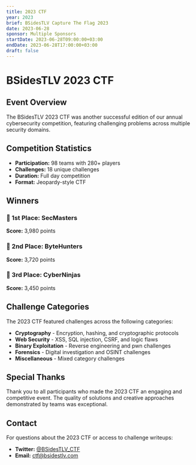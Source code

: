 ```yaml
---
title: 2023 CTF
year: 2023
brief: BSidesTLV Capture The Flag 2023
date: 2023-06-28
sponsor: Multiple Sponsors
startDate: 2023-06-28T09:00:00+03:00
endDate: 2023-06-28T17:00:00+03:00
draft: false
---
```


# BSidesTLV 2023 CTF

## Event Overview

The BSidesTLV 2023 CTF was another successful edition of our annual cybersecurity competition, featuring challenging problems across multiple security domains.

## Competition Statistics

- **Participation:** 98 teams with 280+ players
- **Challenges:** 18 unique challenges
- **Duration:** Full day competition
- **Format:** Jeopardy-style CTF

## Winners

### 🥇 1st Place: SecMasters
**Score:** 3,980 points

### 🥈 2nd Place: ByteHunters  
**Score:** 3,720 points

### 🥉 3rd Place: CyberNinjas
**Score:** 3,450 points

## Challenge Categories

The 2023 CTF featured challenges across the following categories:

- **Cryptography** - Encryption, hashing, and cryptographic protocols
- **Web Security** - XSS, SQL injection, CSRF, and logic flaws
- **Binary Exploitation** - Reverse engineering and pwn challenges
- **Forensics** - Digital investigation and OSINT challenges
- **Miscellaneous** - Mixed category challenges

## Special Thanks

Thank you to all participants who made the 2023 CTF an engaging and competitive event. The quality of solutions and creative approaches demonstrated by teams was exceptional.

## Contact

For questions about the 2023 CTF or access to challenge writeups:

- **Twitter:** [@BSidesTLV_CTF](https://twitter.com/BSidesTLV_CTF)
- **Email:** [ctf@bsidestlv.com](mailto:ctf@bsidestlv.com)